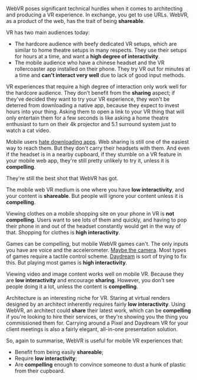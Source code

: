 
<Meta
  title="What's WebVR good for?"
  date="2017-03-06"
  description="An analysis into the early technology and thoughts on its potential."
/>

WebVR poses significant technical hurdles when it comes to architecting and producing a VR experience. In exchange, you get to use URLs. WebVR, as a product of the web, has the trait of being **shareable**.

VR has two main audiences today:

- The hardcore audience with beefy dedicated VR setups, which are similar to home theatre setups in many respects. They use their setups for hours at a time, and want a **high degree of interactivity**.
- The mobile audience who have a chinese headset and the VR rollercoaster app installed on their phone. They try VR out for minutes at a time and **can't interact very well** due to lack of good input methods.

VR experiences that require a high degree of interaction only work well for the hardcore audience. They don't benefit from the **sharing** aspect; if they've decided they want to try your VR experience, they won't be deterred from downloading a native app, because they expect to invest hours into your thing. Asking them to open a link to your VR thing that will only entertain them for a few seconds is like asking a home theatre enthusiast to turn on their 4k projector and 5.1 surround system just to watch a cat video.

Mobile users [hate downloading apps](http://www.recode.net/2016/6/8/11883518/app-boom-over-snapchat-uber). Web sharing is still one of the easiest way to reach them. But they don't carry their headsets with them. And even if the headset is in a nearby cupboard, if they stumble on a VR feature in your mobile web app, they're still pretty unlikely to try it, unless it is **compelling**.

They're still the best shot that WebVR has got.

The mobile web VR medium is one where you have **low interactivity**, and your content is **shareable**. But people will ignore your content unless it is **compelling**.

Viewing clothes on a mobile shopping site on your phone in VR is **not compelling**. Users want to see lots of them and quickly, and having to pop their phone in and out of the headset constantly would get in the way of that. Shopping for clothes is **high interactivity**.

Games can be compelling, but mobile WebVR games can't. The only inputs you have are voice and the accelerometer. [Maybe the camera](http://caniuse.com/#feat=stream). Most types of games require a tactile control scheme. [Daydream](https://vr.google.com/daydream/) is sort of trying to fix this. But playing most games is **high interactivity**.

Viewing video and image content works well on mobile VR. Because they are **low interactivity** and encourage **sharing**. However, you don't see people doing it a lot, unless the content is **compelling**.

Architecture is an interesting niche for VR. Staring at virtual renders designed by an architect inherently requires fairly **low interactivity**. Using WebVR, an architect could **share** their latest work, which can be **compelling** if you're looking to hire their services, or they're showing you the thing you commissioned them for. Carrying around a Pixel and Daydream VR for your client meetings is also a fairly elegant, all-in-one presentation solution.

So, again to summarise, WebVR is useful for mobile VR experiences that:

- Benefit from being easily **shareable**;
- Require **low interactivity**;
- Are **compelling** enough to convince someone to dust a hunk of plastic from their cupboard.
